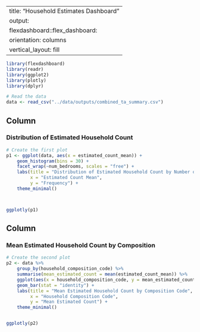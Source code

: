 
---
title: "Household Estimates Dashboard"
output: 
  flexdashboard::flex_dashboard:
    orientation: columns
    vertical_layout: fill
---

```r
library(flexdashboard)
library(readr)
library(ggplot2)
library(plotly)
library(dplyr)

# Read the data
data <- read_csv("../data/outputs/combined_ta_summary.csv")
```

Column {data-width=650}
-----------------------------------------------------------------------

### Distribution of Estimated Household Count

```r
# Create the first plot
p1 <- ggplot(data, aes(x = estimated_count_mean)) +
    geom_histogram(bins = 30) +
    facet_wrap(~num_bedrooms, scales = "free") +
    labs(title = "Distribution of Estimated Household Count by Number of Bedrooms",
         x = "Estimated Count Mean",
         y = "Frequency") +
    theme_minimal()



ggplotly(p1)
```

Column {data-width=350}
-----------------------------------------------------------------------

### Mean Estimated Household Count by Composition

```r
# Create the second plot
p2 <- data %>%
    group_by(household_composition_code) %>%
    summarise(mean_estimated_count = mean(estimated_count_mean)) %>%
    ggplot(aes(x = household_composition_code, y = mean_estimated_count)) +
    geom_bar(stat = "identity") +
    labs(title = "Mean Estimated Household Count by Composition Code",
         x = "Household Composition Code",
         y = "Mean Estimated Count") +
    theme_minimal()


ggplotly(p2)
```
